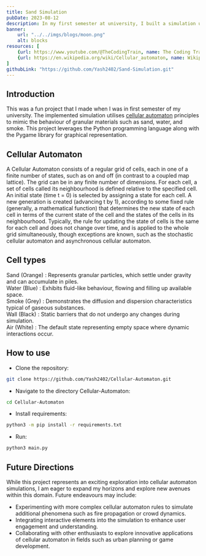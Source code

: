 ```yaml
---
title: Sand Simulation
pubDate: 2023-08-12
description: In my first semester at university, I built a simulation using cellular automaton principles to mimic sand, water, and smoke behavior. I developed it in Python with Pygame for graphics.
banner:
    url: "../../imgs/blogs/moon.png"
    alt: blocks
resources: [
    {url: https://www.youtube.com/@TheCodingTrain, name: The Coding Train}, 
    {url: https://en.wikipedia.org/wiki/Cellular_automaton, name: Wikipedia/Cellular-Automaton}
]
githubLink: "https://github.com/Yash2402/Sand-Simulation.git"
---
```

## Introduction
This was a fun project that I made when I was in first semester of my university.
The implemented simulation utilises [cellular automaton](https://youtube.com) principles to mimic the behaviour of granular materials such as sand, water, and smoke. This project leverages the Python programming language along with the Pygame library for graphical representation.

## Cellular Automaton

A Cellular Automaton consists of a regular grid of cells, each in one of a finite number of states, such as on and off (in contrast to a coupled map lattice). The grid can be in any finite number of dimensions. For each cell, a set of cells called its neighbourhood is defined relative to the specified cell. An initial state (time t = 0) is selected by assigning a state for each cell. A new generation is created (advancing t by 1), according to some fixed rule (generally, a mathematical function) that determines the new state of each cell in terms of the current state of the cell and the states of the cells in its neighbourhood. Typically, the rule for updating the state of cells is the same for each cell and does not change over time, and is applied to the whole grid simultaneously, though exceptions are known, such as the stochastic cellular automaton and asynchronous cellular automaton.

## Cell types 

Sand (Orange) : Represents granular particles, which settle under gravity and can accumulate in piles.  
Water (Blue) : Exhibits fluid-like behaviour, flowing and filling up available space.  
Smoke (Grey) : Demonstrates the diffusion and dispersion characteristics typical of gaseous substances.  
Wall (Black) : Static barriers that do not undergo any changes during simulation.  
Air (White) : The default state representing empty space where dynamic interactions occur.

## How to use 
- Clone the repository:
```bash
git clone https://github.com/Yash2402/Cellular-Automaton.git
```
- Navigate to the directory Cellular-Automaton:
```bash
cd Cellular-Automaton
```
- Install requirements:
```bash
python3 -m pip install -r requirements.txt
```
- Run:
```bash
python3 main.py
```

## Future Directions
While this project represents an exciting exploration into cellular automaton simulations, I am eager to expand my horizons and explore new avenues within this domain. Future endeavours may include:  
- Experimenting with more complex cellular automaton rules to simulate additional phenomena such as fire propagation or crowd dynamics.  
- Integrating interactive elements into the simulation to enhance user engagement and understanding.  
- Collaborating with other enthusiasts to explore innovative applications of cellular automaton in fields such as urban planning or game development.
